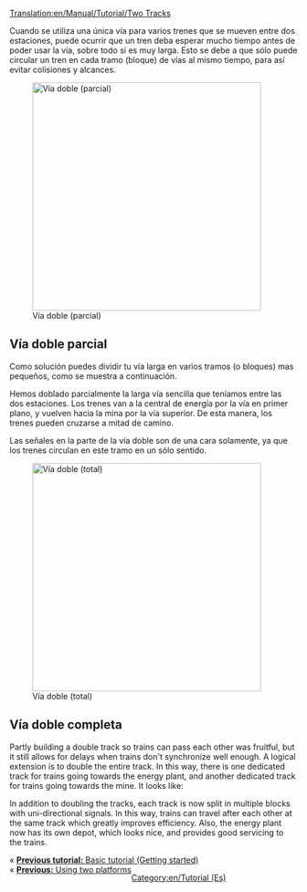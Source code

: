 [[Translation:en/Manual/Tutorial/Two Tracks]]
{{en/Translation (es)|origen=Tutorial:Two Tracks}}

Cuando se utiliza una única vía para varios trenes que se mueven entre dos estaciones, puede ocurrir que un tren deba esperar mucho tiempo antes de poder usar la vía, sobre todo si es muy larga. Esto se debe a que sólo puede circular un tren en cada tramo (bloque) de vías al mismo tiempo, para así evitar colisiones y alcances.

[[File:en/Manual/Tutorial/PartlyDoubleTracks.png|thumb|400px|right|Vía doble (parcial)]]
== Vía doble parcial ==
Como solución puedes dividir tu vía larga en varios tramos (o bloques) mas pequeños, como se muestra a continuación.

Hemos doblado parcialmente la larga vía sencilla que teníamos entre las dos estaciones. Los trenes van a la central de energía por la vía en primer plano, y vuelven hacia la mina por la vía superior. De esta manera, los trenes pueden cruzarse a mitad de camino.

Las señales en la parte de la vía doble son de una cara solamente, ya que los trenes circulan en este tramo en un sólo sentido.

{{en/-}}[[File:en/Manual/Tutorial/FullyDoubleTracks.png|thumb|400px|right|Vía doble (total)]]
== Vía doble completa ==
{{en/Pending translation (es)}}
Partly building a double track so trains can pass each other was fruitful, but it still allows for delays when trains don't synchronize well enough. A logical extension is to double the entire track.
In this way, there is one dedicated track for trains going towards the energy plant, and another dedicated track for trains going towards the mine. It looks like:

In addition to doubling the tracks, each track is now split in multiple blocks with uni-directional signals. In this way, trains can travel after each other at the same track which greatly improves efficiency. Also, the energy plant now has its own depot, which looks nice, and provides good servicing to the trains.

{{en/-}}
<span style="float: left">&laquo; [[en/Manual/Tutorial/Main Page|'''Previous tutorial:''' Basic tutorial (Getting started)]]</span><br/>
<span style="float: left">&laquo; [[en/Tutorial/Two Platforms|'''Previous:''' Using two platforms]]</span>
{{en/-}}

[[Category:en/Tutorial (Es)]]